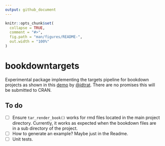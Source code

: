 ```yaml
---
output: github_document
---
```


<!-- README.md is generated from README.Rmd. Please edit that file -->

```r
knitr::opts_chunk$set(
  collapse = TRUE,
  comment = "#>",
  fig.path = "man/figures/README-",
  out.width = "100%"
)
```

# bookdowntargets

<!-- badges: start -->
<!-- badges: end -->

Experimental package implementing the targets pipeline for
bookdown projects as shown in this 
[demo](https://github.com/jdtrat/tar-render-book-demo) by 
[@jdtrat](https://github.com/jdtrat).
There are no promises this will be submitted to CRAN.

## To do

- [ ] Ensure `tar_render_book()` works for rmd files located in the main project directory. Currently, it works as expected when the bookdown files are in a sub directory of the project.
- [ ] How to generate an example? Maybe just in the Readme.
- [ ] Unit tests.

